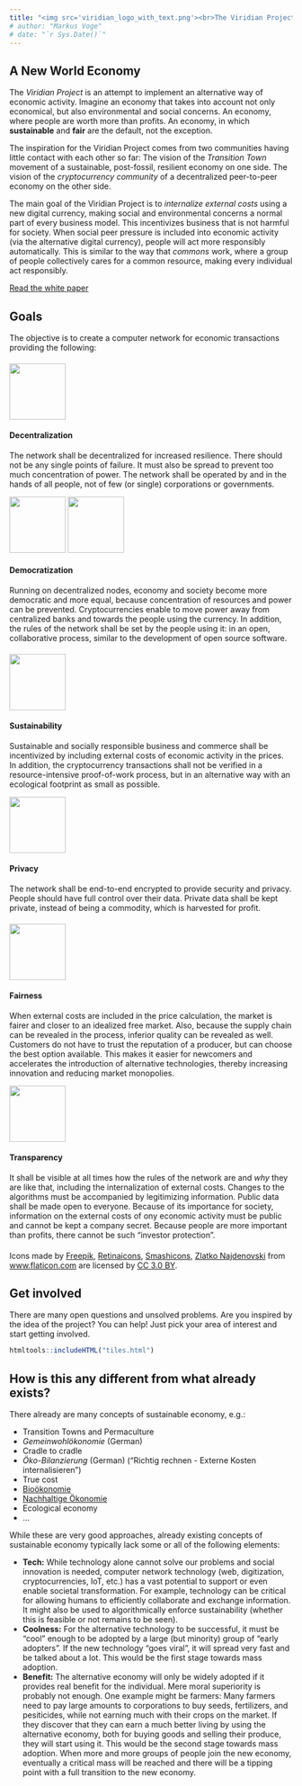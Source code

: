 ```yaml
---
title: "<img src='viridian_logo_with_text.png'><br>The Viridian Project"
# author: "Markus Voge"
# date: "`r Sys.Date()`"
---
```


## A New World Economy {#first-section-front}

The *Viridian Project* is an attempt to implement an alternative way of economic
activity. Imagine an economy that takes into account not only economical, but also
environmental and social concerns. An economy, where people are worth more than
profits. An economy, in which **sustainable** and **fair** are the default, not the
exception.

The inspiration for the Viridian Project comes from two communities having little
contact with each other so far: The vision of the *Transition Town* movement of
a sustainable, post-fossil, resilient economy on one side. The vision of the
*cryptocurrency community* of a decentralized peer-to-peer economy on the other
side.

The main goal of the Viridian Project is to *internalize external costs* using a
new digital currency, making social and environmental concerns a normal part of
every business model. This incentivizes business that is not harmful for
society. When social peer pressure is included into economic activity (via the
alternative digital currency), people will act more responsibly automatically.
This is similar to the way that *commons* work, where a group of people
collectively cares for a common resource, making every individual act responsibly.

<!--
To achieve this, a computer network shall be implemented, in which the desired
incentives are algorithmically inherent and governed collectively by the crowd.
These algorithms mut be very carefully designed, transparent and
agreed upon by everyone. They must also be continually debated and adjusted
as soon as needed.
-->

<a href="paper" class="btn btn-info" role="button">Read the white paper</a>


## Goals

The objective is to create a computer network for economic transactions providing
the following:

####

<div class="row">
<div class="col-md-6">

<img src="network.svg" style="height: 100px;">

#### Decentralization

The network shall be decentralized for increased resilience.
There should not be any single points of failure. It must also be spread to prevent
too much concentration of power. The network shall be operated by and in the
hands of all people, not of few (or single) corporations or governments.

<!-- <div>Icons made by <a href="https://www.flaticon.com/authors/smashicons" title="Smashicons">Smashicons</a> from <a href="https://www.flaticon.com/" title="Flaticon">www.flaticon.com</a> is licensed by <a href="http://creativecommons.org/licenses/by/3.0/" title="Creative Commons BY 3.0" target="_blank">CC 3.0 BY</a></div> -->

</div>
<div class="col-md-6">

<img src="like.svg" style="height: 100px;">
<img src="dislike.svg" style="height: 100px;">

#### Democratization

Running on decentralized nodes, economy and society
become more democratic and more equal, because concentration of resources and
power can be prevented. Cryptocurrencies enable to move power away from
centralized banks and towards the people using the currency. In addition,
the rules of the network shall be set by the people using it: in an open,
collaborative process, similar to the development of open source software.

<!-- <div>Icons made by <a href="https://www.flaticon.com/authors/smashicons" title="Smashicons">Smashicons</a> from <a href="https://www.flaticon.com/" title="Flaticon">www.flaticon.com</a> is licensed by <a href="http://creativecommons.org/licenses/by/3.0/" title="Creative Commons BY 3.0" target="_blank">CC 3.0 BY</a></div> -->

</div>
</div>

####


<div class="row">
<div class="col-md-6">

<img src="sprout.svg" style="height: 100px;">

#### Sustainability

Sustainable and socially responsible business and commerce
shall be incentivized by including external costs of economic activity
in the prices. In addition, the cryptocurrency transactions shall not be
verified in a resource-intensive proof-of-work process, but in an alternative
way with an ecological footprint as small as possible.

<!-- <div>Icons made by <a href="https://www.flaticon.com/authors/retinaicons" title="Retinaicons">Retinaicons</a> from <a href="https://www.flaticon.com/" title="Flaticon">www.flaticon.com</a> is licensed by <a href="http://creativecommons.org/licenses/by/3.0/" title="Creative Commons BY 3.0" target="_blank">CC 3.0 BY</a></div> -->

</div>
<div class="col-md-6">

<img src="block.svg" style="height: 100px;">

#### Privacy

The network shall be end-to-end encrypted to provide security
and privacy. People should have full control over their data.
Private data shall be kept private, instead of being a commodity,
which is harvested for profit.

<!-- <div>Icons made by <a href="http://www.freepik.com" title="Freepik">Freepik</a> from <a href="https://www.flaticon.com/" title="Flaticon">www.flaticon.com</a> is licensed by <a href="http://creativecommons.org/licenses/by/3.0/" title="Creative Commons BY 3.0" target="_blank">CC 3.0 BY</a></div> -->

</div>
</div>

####

<div class="row">
<div class="col-md-6">

<img src="handshake.svg" style="height: 100px;">

#### Fairness

When external costs are included in the price calculation,
the market is fairer and closer to an idealized free market. Also, because the
supply chain can be revealed in the process, inferior quality can be revealed as
well. Customers do not have to trust the reputation of a producer, but can
choose the best option available. This makes it easier for newcomers and
accelerates the introduction of alternative technologies, thereby increasing
innovation and reducing market monopolies.

<!-- <div>Icons made by <a href="https://www.flaticon.com/authors/zlatko-najdenovski" title="Zlatko Najdenovski">Zlatko Najdenovski</a> from <a href="https://www.flaticon.com/" title="Flaticon">www.flaticon.com</a> is licensed by <a href="http://creativecommons.org/licenses/by/3.0/" title="Creative Commons BY 3.0" target="_blank">CC 3.0 BY</a></div> -->

</div>
<div class="col-md-6">

<img src="search.svg" style="height: 100px;">

#### Transparency

It shall be visible at all times how the rules of the network
are and *why* they are like that, including the internalization of external
costs. Changes to the algorithms must be accompanied by legitimizing information.
Public data shall be made open to everyone. Because of its importance for
society, information on the external costs of ony economic activity must be
public and cannot be kept a company secret. Because people are
more important than profits, there cannot be such "investor protection".

<!-- <div>Icons made by <a href="http://www.freepik.com" title="Freepik">Freepik</a> from <a href="https://www.flaticon.com/" title="Flaticon">www.flaticon.com</a> is licensed by <a href="http://creativecommons.org/licenses/by/3.0/" title="Creative Commons BY 3.0" target="_blank">CC 3.0 BY</a></div> -->

</div>
</div>

<!-- * **Transactions:** Economic transactions shall be performed via the network, -->
<!--   i.e. tokens of value (a currency) shall be exchanged via the network. -->

####

<div>Icons made by <a href="http://www.freepik.com" title="Freepik">Freepik</a>, <a href="https://www.flaticon.com/authors/retinaicons" title="Retinaicons">Retinaicons</a>, <a href="https://www.flaticon.com/authors/smashicons" title="Smashicons">Smashicons</a>, <a href="https://www.flaticon.com/authors/zlatko-najdenovski" title="Zlatko Najdenovski">Zlatko Najdenovski</a> from <a href="https://www.flaticon.com/" title="Flaticon">www.flaticon.com</a> are licensed by <a href="http://creativecommons.org/licenses/by/3.0/" title="Creative Commons BY 3.0" target="_blank">CC 3.0 BY</a>.</div>

<!-- ## Tools -->

<!-- This website shall provide tools to develop the Viridian network. -->

<!-- The tools are: -->

<!-- * [**Mind Map:**](wisemapping) As a first step, brainstorming can be done with the web-based mindmapping software `wisemapping`. -->
<!-- * [**Wiki:**](wiki) More details can be given in wiki articles, including pictures, tables, and links to external resources. In the mind map, links to wiki articles can be used whenever the space in the mind map is too limited. -->


## Get involved

There are many open questions and unsolved problems. Are you inspired by the
idea of the project? You can help! Just pick your area of interest and start
getting involved.

```r
htmltools::includeHTML("tiles.html")
```

## How is this any different from what already exists?

There already are many concepts of sustainable economy, e.g.:

* Transition Towns and Permaculture
* *Gemeinwohlökonomie* (German)
* Cradle to cradle
* *Öko-Bilanzierung* (German) ("Richtig rechnen - Externe Kosten internalisieren")
* True cost
* [Bioökonomie](https://de.wikipedia.org/wiki/Bio%C3%B6konomie)
* [Nachhaltige Ökonomie](http://www.nachhaltige-oekonomie.de/nachhaltige-oekonomie)
* Ecological economy
* ...

While these are very good approaches, already existing concepts of sustainable
economy typically lack some or all of the following elements:

* **Tech:** While technology alone cannot solve our problems and social
  innovation is needed, computer network technology (web, digitization,
  cryptocurrencies, IoT, etc.) has a vast potential to support or even enable
  societal transformation. For example, technology can be critical for allowing
  humans to efficiently collaborate and exchange information. It might
  also be used to algorithmically enforce sustainability (whether this is feasible
  or not remains to be seen).
* **Coolness:** For the alternative technology to be successful, it must be "cool"
  enough to be adopted by a large (but minority) group of "early adopters".
  If the new technology "goes viral", it will spread very fast and be talked
  about a lot. This would be the first stage towards mass adoption.
  <!-- In the Daemon novels, this was achieved by addressing the gamer community and -->
  <!-- transferring concepts of comupter games to the real world. -->
* **Benefit:** The alternative economy will only be widely adopted if it provides
  real benefit for the individual. Mere moral superiority is probably not enough.
  One example might be farmers: Many farmers need to pay large amounts to corporations
  to buy seeds, fertilizers, and pesiticides, while not earning much with their
  crops on the market. If they discover that they can earn a much better living
  by using the alternative economy, both for buying goods and selling their
  produce, they will start using it. This would be the second stage towards mass
  adoption. When more and more groups of people join the new economy, eventually
  a critical mass will be reached and there will be a tipping point with a full
  transition to the new economy.

<!-- ## New Styles -->

<!-- `html_pretty` currently supports three page themes (`cayman`, `tactile` and -->
<!-- `architect`), and two syntax highlight styles (`github` and `vignette`). -->
<!-- The theme and highlight styles can be specified in the document metadata, -->
<!-- for example: -->

<!-- ```yaml -->
<!-- output: -->
<!--   prettydoc::html_pretty: -->
<!--     theme: architect -->
<!--     highlight: github -->
<!-- ``` -->

<!-- ## Your Familiar Tools -->

<!-- Feel free to use the `knitr` infrastructure with dozens of tunable options in -->
<!-- your document. -->

<!-- ```{r fig.width=6, fig.height=6, fig.align='center'} -->
<!-- set.seed(123) -->
<!-- n <- 1000 -->
<!-- x1  <- matrix(rnorm(n), ncol = 2) -->
<!-- x2  <- matrix(rnorm(n, mean = 3, sd = 1.5), ncol = 2) -->
<!-- x   <- rbind(x1, x2) -->
<!-- head(x) -->
<!-- smoothScatter(x, xlab = "x1", ylab = "x2") -->
<!-- ``` -->

<!-- You can include code snippets of languages other than R, but note that -->
<!-- the block header has no curly brackets around the language name. -->

<!-- ```cpp -->
<!-- // [[Rcpp::export]] -->
<!-- NumericVector timesTwo(NumericVector x) { -->
<!--     return x * 2; -->
<!-- } -->
<!-- ``` -->

<!-- You can also write math expressions, e.g. $Y = X\beta + \epsilon$, -->
<!-- footnotes^[A footnote here.], and tables, e.g. using `knitr::kable()`. -->

<!-- ```{r, echo=FALSE, results='asis'} -->
<!-- knitr::kable(head(iris, 10)) -->
<!-- ``` -->

<!-- ## Stay Tuned -->

<!-- Please visit the [development page](http://github.com/yixuan/prettydoc/) of the  -->
<!-- `prettydoc` package for latest updates and news. Comments, bug reports and -->
<!-- pull requests are always welcome. -->

